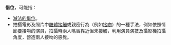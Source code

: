 '''借位'''，可能指：

*[[進位|減法的借位]]。
*拍攝電影及照片中[[身體親密|肢體接觸]]或親密行為（例如[[接吻|接吻]]）的一種手法，例如依照情節要接吻的演員，拍攝時兩人嘴唇靠近但未接觸，利用演員演技及攝影機拍攝角度，營造兩人接吻的感覺。

{{disambig|Cat=二字消歧義|J}}